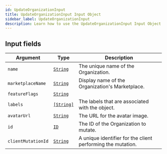 ```yaml
---
id: UpdateOrganizationInput
title: UpdateOrganizationInput Input Object
sidebar_label: UpdateOrganizationInput
description: Learn how to use the UpdateOrganizationInput Input Object for Builder's API.
---
```


## Input fields

| Argument           | Type                                       | Description                                                 |
| ------------------ | ------------------------------------------ | ----------------------------------------------------------- |
| `name`             | [`String`](/docs/composer/builder/api/schema/scalar/String.mdx)   | The unique name of the Organization.                        |
| `marketplaceName`  | [`String`](/docs/composer/builder/api/schema/scalar/String.mdx)   | Display name of the Organization's Marketplace.             |
| `featureFlags`     | [`String`](/docs/composer/builder/api/schema/scalar/String.mdx)   |                                                             |
| `labels`           | [`[String]`](/docs/composer/builder/api/schema/scalar/String.mdx) | The labels that are associated with the object.             |
| `avatarUrl`        | [`String`](/docs/composer/builder/api/schema/scalar/String.mdx)   | The URL for the avatar image.                               |
| `id`               | [`ID`](/docs/composer/builder/api/schema/scalar/ID.mdx)           | The ID of the Organization to mutate.                       |
| `clientMutationId` | [`String`](/docs/composer/builder/api/schema/scalar/String.mdx)   | A unique identifier for the client performing the mutation. |

